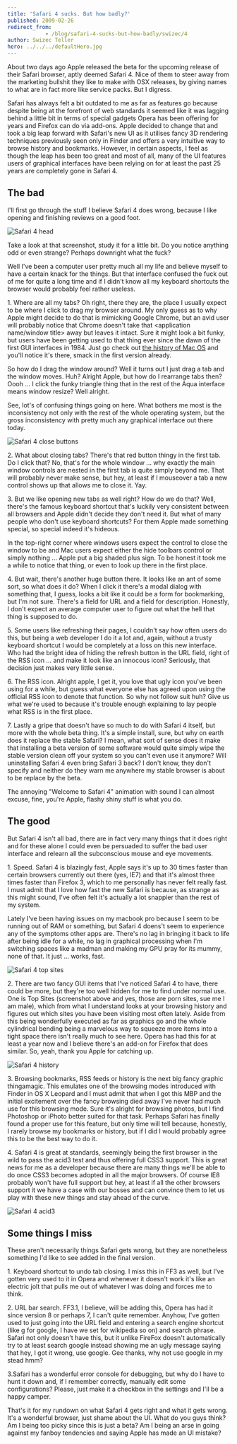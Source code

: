 ```yaml
---
title: 'Safari 4 sucks. But how badly?'
published: 2009-02-26
redirect_from: 
            - /blog/safari-4-sucks-but-how-badly/swizec/4
author: Swizec Teller
hero: ../../../defaultHero.jpg
---
```

About two days ago Apple released the beta for the upcoming release of their Safari browser, aptly deemed Safari 4. Nice of them to steer away from the marketing bullshit they like to make with OSX releases, by giving names to what are in fact more like service packs. But I digress.

Safari has always felt a bit outdated to me as far as features go because despite being at the forefront of web standards it seemed like it was lagging behind a little bit in terms of special gadgets Opera has been offering for years and Firefox can do via add-ons. Apple decided to change that and took a big leap forward with Safari's new UI as it utilises fancy 3D rendering techniques previously seen only in Finder and offers a very intuitive way to browse history and bookmarks. However, in certain aspects, I feel as though the leap has been too great and most of all, many of the UI features users of graphical interfaces have been relying on for at least the past 25 years are completely gone in Safari 4.

## The bad

I'll first go through the stuff I believe Safari 4 does wrong, because I like opening and finishing reviews on a good foot.

![](http://swizec.com/images/collection/55.jpg "Safari 4 head")

Take a look at that screenshot, study it for a little bit. Do you notice anything odd or even strange? Perhaps downright what the fuck?

Well I've been a computer user pretty much all my life and believe myself to have a certain knack for the things. But that interface confused the fuck out of me for quite a long time and if I didn't know all my keyboard shortcuts the browser would probably feel rather useless.

1\. Where are all my tabs? Oh right, there they are, the place I usually expect to be where I click to drag my browser around. My only guess as to why Apple might decide to do that is mimicking Google Chrome, but an avid user will probably notice that Chrome doesn't take that &lt;application name/window title> away but leaves it intact. Sure it might look a bit funky, but users have been getting used to that thing ever since the dawn of the first GUI interfaces in 1984. Just go check out [the history of Mac OS](http://en.wikipedia.org/wiki/History_of_Mac_OS#System_1.2C_2.2C_3_.26_4) and you'll notice it's there, smack in the first version already.

So how do I drag the window around? Well it turns out I just drag a tab and the window moves. Huh? Alright Apple, but how do I rearrange tabs then? Oooh ... I click the funky triangle thing that in the rest of the Aqua interface means window resize? Well alright.

See, lot's of confusing things going on here. What bothers me most is the inconsistency not only with the rest of the whole operating system, but the gross inconsistency with pretty much any graphical interface out there today.

![](http://swizec.com/images/collection/56.jpg "Safari 4 close buttons")

2\. What about closing tabs? There's that red button thingy in the first tab. Do I click that? No, that's for the whole window ... why exactly the main window controls are nested in the first tab is quite simply beyond me. That will probably never make sense, but hey, at least if I mouseover a tab a new control shows up that allows me to close it. Yay.

3\. But we like opening new tabs as well right? How do we do that? Well, there's the famous keyboard shortcut that's luckily very consistent between all browsers and Apple didn't decide they don't need it. But what of many people who don't use keyboard shortcuts? For them Apple made something special, so special indeed it's hideous.

In the top-right corner where windows users expect the control to close the window to be and Mac users expect either the hide toolbars control or simply nothing ... Apple put a big shaded plus sign. To be honest it took me a while to notice that thing, or even to look up there in the first place.

4\. But wait, there's another huge button there. It looks like an ant of some sort, so what does it do? When I click it there's a modal dialog with something that, I guess, looks a bit like it could be a form for bookmarking, but I'm not sure. There's a field for URL and a field for description. Honestly, I don't expect an average computer user to figure out what the hell that thing is supposed to do.

5\. Some users like refreshing their pages, I couldn't say how often users do this, but being a web developer I do it a lot and, again, without a trusty keyboard shortcut I would be completely at a loss on this new interface. Who had the bright idea of hiding the refresh button in the URL field, right of the RSS icon ... and make it look like an innocous icon? Seriously, that decision just makes very little sense.

6\. The RSS icon. Alright apple, I get it, you love that ugly icon you've been using for a while, but guess what everyone else has agreed upon using the official RSS icon to denote that function. So why not follow suit huh? Give us what we're used to because it's trouble enough explaining to lay people what RSS is in the first place.

7\. Lastly a gripe that doesn't have so much to do with Safari 4 itself, but more with the whole beta thing. It's a simple install, sure, but why on earth does it replace the stable Safari? I mean, what sort of sense does it make that installing a beta version of some software would quite simply wipe the stable version clean off your system so you can't even use it anymore? Will uninstalling Safari 4 even bring Safari 3 back? I don't know, they don't specify and neither do they warn me anywhere my stable browser is about to be replace by the beta.

The annoying "Welcome to Safari 4" animation with sound I can almost excuse, fine, you're Apple, flashy shiny stuff is what you do.

## The good

But Safari 4 isn't all bad, there are in fact very many things that it does right and for these alone I could even be persuaded to suffer the bad user interface and relearn all the subconscious mouse and eye movements.

1\. Speed. Safari 4 is blazingly fast, Apple says it's up to 30 times faster than certain browsers currently out there (yes, IE7) and that it's almost three times faster than Firefox 3, which to me personally has never felt really fast. I must admit that I love how fast the new Safari is because, as strange as this might sound, I've often felt it's actually a lot snappier than the rest of my system.

Lately I've been having issues on my macbook pro because I seem to be running out of RAM or something, but Safari 4 doens't seem to experience any of the symptoms other apps are. There's no lag in bringing it back to life after being idle for a while, no lag in graphical processing when I'm switching spaces like a madman and making my GPU pray for its mummy, none of that. It just ... works, fast.

![](http://swizec.com/images/collection/57.jpg "Safari 4 top sites")

2\. There are two fancy GUI items that I've noticed Safari 4 to have, there could be more, but they're too well hidden for me to find under normal use. One is Top Sites (screenshot above and yes, those are porn sites, sue me I am male), which from what I understand looks at your browsing history and figures out which sites you have been visiting most often lately. Aside from this being wonderfully executed as far as graphics go and the whole cylindrical bending being a marvelous way to squeeze more items into a tight space there isn't really much to see here. Opera has had this for at least a year now and I believe there's an add-on for Firefox that does similar. So, yeah, thank you Apple for catching up.

![](http://swizec.com/images/collection/58.jpg "Safari 4 history")

3\. Browsing bookmarks, RSS feeds or history is the next big fancy graphic thingamagic. This emulates one of the browsing modes introduced with Finder in OS X Leopard and I must admit that when I got this MBP and the initial excitement over the fancy browsing died away I've never had much use for this browsing mode. Sure it's alright for browsing photos, but I find Photoshop or iPhoto better suited for that task. Perhaps Safari has finally found a proper use for this feature, but only time will tell because, honestly, I rarely browse my bookmarks or history, but if I did I would probably agree this to be the best way to do it.

4\. Safari 4 is great at standards, seemingly being the first browser in the wild to pass the acid3 test and thus offering full CSS3 support. This is great news for me as a developer because there are many things we'll be able to do once CSS3 becomes adopted in all the major browsers. Of course IE8 probably won't have full support but hey, at least if all the other browsers support it we have a case with our bosses and can convince them to let us play with these new things and stay ahead of the curve.

![](http://swizec.com/images/collection/59.jpg "Safari 4 acid3")

## Some things I miss

These aren't necessarily things Safari gets wrong, but they are nonetheless something I'd like to see added in the final version.

1\. Keyboard shortcut to undo tab closing. I miss this in FF3 as well, but I've gotten very used to it in Opera and whenever it doesn't work it's like an electric jolt that pulls me out of whatever I was doing and forces me to think.

2\. URL bar search. FF3.1, I believe, will be adding this, Opera has had it since version 8 or perhaps 7, I can't quite remember. Anyhow, I've gotten used to just going into the URL field and entering a search engine shortcut (like g for google, I have we set for wikipedia so on) and search phrase. Safari not only doesn't have this, but it unlike FireFox doesn't automatically try to at least search google instead showing me an ugly message saying that hey, I got it wrong, use google. Gee thanks, why not use google in my stead hmm?

3.Safari has a wonderful error console for debugging, but why do I have to hunt it down and, if I remember correctly, manually edit some configurations? Please, just make it a checkbox in the settings and I'll be a happy camper.

That's it for my rundown on what Safari 4 gets right and what it gets wrong. It's a wonderful browser, just shame about the UI. What do you guys think? Am I being too picky since this is just a beta? Am I being an arse in going against my fanboy tendencies and saying Apple has made an UI mistake?